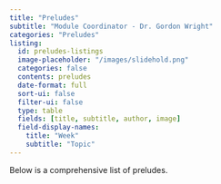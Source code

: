 ```yaml
---
title: "Preludes"
subtitle: "Module Coordinator - Dr. Gordon Wright"
categories: "Preludes"
listing:
  id: preludes-listings
  image-placeholder: "/images/slidehold.png"
  categories: false
  contents: preludes
  date-format: full
  sort-ui: false
  filter-ui: false
  type: table
  fields: [title, subtitle, author, image]
  field-display-names:
    title: "Week"
    subtitle: "Topic"
---
```


Below is a comprehensive list of preludes. 


::: {#preludes-listings}
:::